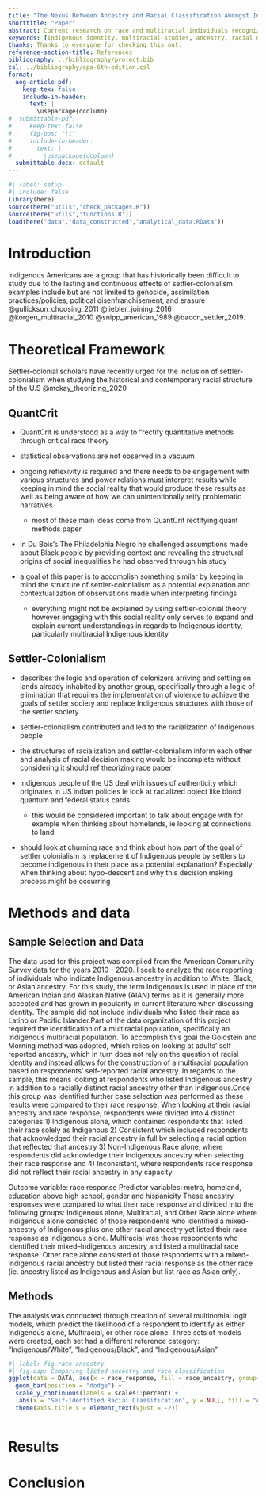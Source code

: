 ```yaml
---
title: "The Nexus Between Ancestry and Racial Classification Amongst Indigenous Americans"
shorttitle: "Paper"
abstract: Current research on race and multiracial individuals recognizes that Indigenous racial identity is fluid and often contested. Using a settler-colonial theoretical framework and the recommendations of QuantCrit literature, this research project articulates an expanded understanding of multi-racial Indigenous identity and demonstrates how ancestry influences racial “decision-making” for Indigenous Americans. By leveraging data from the American Community Survey (ACS) from 2010 to 2020, the relationship between an individuals reported ancestry and their self-identified racial classification is investigated by employing multinomial logistic regression models. Analyzing the model results delineates the relationship between various predictors and the likelihood to identify as Indigenous alone, multi-racial or to distance and ultimately reject their Indigenous ancestry and identity in favor of their other racial identity. When these findings are evaluated within the context of settler-colonialism, many previously confounding findings can be linked to the social reality that respondents navigate.
keywords: [Indigenous identity, multiracial studies, ancestry, racial decision-making, racial classification, settler-colonialism, QuantCrit, American Community Survey]
thanks: Thanks to everyone for checking this out.
reference-section-title: References
bibliography: ../bibliography/project.bib
csl: ../bibliography/apa-6th-edition.csl
format:
  aog-article-pdf:
    keep-tex: false
    include-in-header: 
      text: |
        \usepackage{dcolumn}
#  submittable-pdf:
#     keep-tex: false
#     fig-pos: "!t"
#     include-in-header: 
#       text: |
#         \usepackage{dcolumn}
  submittable-docx: default
---
```


```r
#| label: setup
#| include: false
library(here)
source(here("utils","check_packages.R"))
source(here("utils","functions.R"))
load(here("data","data_constructed","analytical_data.RData"))
```

# Introduction

Indigenous Americans are a group that has historically been difficult to study due to the lasting and continuous effects of settler-colonialism examples include but are not limited to genocide, assimilation practices/policies, political disenfranchisement, and erasure @gullickson_choosing_2011 @liebler_joining_2016 @korgen_multiracial_2010 @snipp_american_1989 @bacon_settler_2019.

# Theoretical Framework

Settler-colonial scholars have recently urged for the inclusion of settler-colonialism when studying the historical and contemporary racial structure of the U.S @mckay_theorizing_2020

## QuantCrit

-   QuantCrit is understood as a way to "rectify quantitative methods through critical race theory

-   statistical observations are not observed in a vacuum

-   ongoing reflexivity is required and there needs to be engagement with various structures and power relations must interpret results while keeping in mind the social reality that would produce these results as well as being aware of how we can unintentionally reify problematic narratives

    -   most of these main ideas come from QuantCrit rectifying quant methods paper

-   in Du Bois's The Philadelphia Negro he challenged assumptions made about Black people by providing context and revealing the structural origins of social inequalities he had observed through his study

-   a goal of this paper is to accomplish something similar by keeping in mind the structure of settler-colonialism as a potential explanation and contextualization of observations made when interpreting findings

    -   everything might not be explained by using settler-colonial theory however engaging with this social reality only serves to expand and explain current understandings in regards to Indigenous identity, particularly multiracial Indigenous identity

## Settler-Colonialism

-   describes the logic and operation of colonizers arriving and settling on lands already inhabited by another group, specifically through a logic of elimination that requires the implementation of violence to achieve the goals of settler society and replace Indigenous structures with those of the settler society

-   settler-colonialism contributed and led to the racialization of Indigenous people

-   the structures of racialization and settler-colonialism inform each other and analysis of racial decision making would be incomplete without considering it should ref theorizing race paper

-   Indigenous people of the US deal with issues of authenticity which originates in US indian policies ie look at racialized object like blood quantum and federal status cards

    -   this would be considered important to talk about engage with for example when thinking about homelands, ie looking at connections to land

-   should look at churning race and think about how part of the goal of settler colonialism is replacement of Indigenous people by settlers to become indigenous in their place as a potential explanation? Especially when thinking about hypo-descent and why this decision making process might be occurring 

# Methods and data

## Sample Selection and Data

The data used for this project was compiled from the American Community Survey data for the years 2010 - 2020. I seek to analyze the race reporting of individuals who indicate Indigenous ancestry in addition to White, Black, or Asian ancestry. For this study, the term Indigenous is used in place of the American Indian and Alaskan Native (AIAN) terms as it is generally more accepted and has grown in popularity in current literature when discussing identity. The sample did not include individuals who listed their race as Latino or Pacific Islander.Part of the data organization of this project required the identification of a multiracial population, specifically an Indigenous multiracial population. To accomplish this goal the Goldstein and Morning method was adopted, which relies on looking at adults' self-reported ancestry, which in turn does not rely on the question of racial identity and instead allows for the construction of a multiracial population based on respondents' self-reported racial ancestry. In regards to the sample, this means looking at respondents who listed Indigenous ancestry in addition to a racially distinct racial ancestry other than Indigenous.Once this group was identified further case selection was performed as these results were compared to their race response. When looking at their racial ancestry and race response, respondents were divided into 4 distinct categories:1) Indigenous alone, which contained respondents that listed their race solely as Indigenous 2) Consistent which included respondents that acknowledged their racial ancestry in full by selecting a racial option that reflected that ancestry 3) Non-Indigenous Race alone, where respondents did acknowledge their Indigenous ancestry when selecting their race response and 4) Inconsistent, where respondents race response did not reflect their racial ancestry in any capacity

Outcome variable: race response Predictor variables: metro, homeland, education above high school, gender and hispanicity These ancestry responses were compared to what their race response and divided into the following groups: Indigenous alone, Multiracial, and Other Race alone where Indigenous alone consisted of those respondents who identified a mixed-ancestry of Indigenous plus one other racial ancestry yet listed their race response as Indigenous alone. Multiracial was those respondents who identified their mixed--Indigenous ancestry and listed a multiracial race response. Other race alone consisted of those respondents with a mixed-Indigenous racial ancestry but listed their racial response as the other race (ie. ancestry listed as Indigenous and Asian but list race as Asian only).

## Methods

The analysis was conducted through creation of several multinomial logit models, which predict the likelihood of a respondent to identify as either Indigenous alone, Multiracial, or other race alone. Three sets of models were created, each set had a different reference category: "Indigenous/White", "Indigenous/Black", and "Indigenous/Asian"

```r
#| label: fig-race-ancestry
#| fig-cap: Comparing listed ancestry and race classification
ggplot(data = DATA, aes(x = race_response, fill = race_ancestry, group=race_ancestry, y=after_stat(prop))) + 
  geom_bar(position = "dodge") +
  scale_y_continuous(labels = scales::percent) +
  labs(x = "Self-Identified Racial Classification", y = NULL, fill = "Ancestry")+
  theme(axis.title.x = element_text(vjust = -2))
```

```r
```

# Results

# Conclusion
